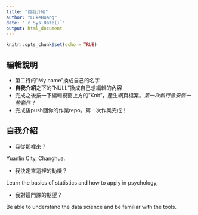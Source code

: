 ```yaml
---
title: "自我介紹"
author: "LukeHuang"
date: "`r Sys.Date()`"
output: html_document
---
```


```r
knitr::opts_chunk$set(echo = TRUE)
```

## 編輯說明

- 第二行的"My name"換成自己的名字
- **自我介紹**之下的"NULL"換成自己想編輯的內容
- 完成之後按一下編輯視窗上方的"Knit"，產生網頁檔案。*第一次執行會安裝一些套件！*
- 完成後push回你的作業repo。第一次作業完成！

## 自我介紹

- 我從那裡來？ 

Yuanlin City, Changhua.

- 我決定來這裡的動機？

Learn the basics of statistics and how to apply in psychology,

- 我對這門課的期望？

Be able to understand the data science and be familiar with the tools.


